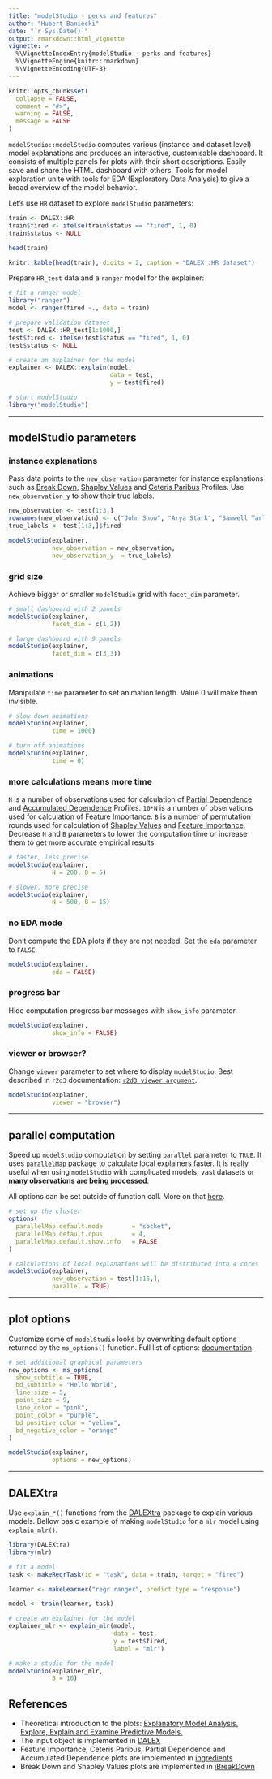 ```yaml
---
title: "modelStudio - perks and features"
author: "Hubert Baniecki"
date: "`r Sys.Date()`"
output: rmarkdown::html_vignette
vignette: >
  %\VignetteIndexEntry{modelStudio - perks and features}
  %\VignetteEngine{knitr::rmarkdown}
  %\VignetteEncoding{UTF-8}
---
```


```r
knitr::opts_chunk$set(
  collapse = FALSE,
  comment = "#>",
  warning = FALSE,
  message = FALSE
)
```

`modelStudio::modelStudio` computes various (instance and dataset level) model explanations and produces
an interactive, customisable dashboard. It consists of multiple panels for plots with their short descriptions.
Easily save and share the HTML dashboard with others. Tools for model exploration unite with tools for
EDA (Exploratory Data Analysis) to give a broad overview of the model behavior.

Let's use `HR` dataset to explore `modelStudio` parameters:

```r
train <- DALEX::HR
train$fired <- ifelse(train$status == "fired", 1, 0)
train$status <- NULL

head(train)
```

```r
knitr::kable(head(train), digits = 2, caption = "DALEX::HR dataset")
```

Prepare `HR_test` data and a `ranger` model for the explainer:

```r
# fit a ranger model
library("ranger")
model <- ranger(fired ~., data = train)

# prepare validation dataset
test <- DALEX::HR_test[1:1000,]
test$fired <- ifelse(test$status == "fired", 1, 0)
test$status <- NULL

# create an explainer for the model
explainer <- DALEX::explain(model,
                            data = test,
                            y = test$fired)

# start modelStudio
library("modelStudio")
```

-------------------------------------------------------------------

## modelStudio parameters

### instance explanations

Pass data points to the `new_observation` parameter for instance explanations
such as [Break Down](https://pbiecek.github.io/ema/breakDown.html),
[Shapley Values](https://pbiecek.github.io/ema/shapley.html) and
[Ceteris Paribus](https://pbiecek.github.io/ema/ceterisParibus.html) Profiles.
Use `new_observation_y` to show their true labels.

```r
new_observation <- test[1:3,]
rownames(new_observation) <- c("John Snow", "Arya Stark", "Samwell Tarly")
true_labels <- test[1:3,]$fired

modelStudio(explainer,
            new_observation = new_observation,
            new_observation_y  = true_labels)
```

### grid size

Achieve bigger or smaller `modelStudio` grid with `facet_dim` parameter.

```r
# small dashboard with 2 panels
modelStudio(explainer,
            facet_dim = c(1,2))

# large dashboard with 9 panels
modelStudio(explainer,
            facet_dim = c(3,3))
```

### animations

Manipulate `time` parameter to set animation length. Value 0 will make
them invisible.

```r
# slow down animations
modelStudio(explainer,
            time = 1000)

# turn off animations
modelStudio(explainer,
            time = 0)
```

### more calculations means more time

`N` is a number of observations used for calculation of
[Partial Dependence](https://pbiecek.github.io/ema/partialDependenceProfiles.html)
and [Accumulated Dependence](https://pbiecek.github.io/ema/accumulatedLocalProfiles.html) Profiles. 
`10*N` is a number of observations used for calculation of
[Feature Importance](https://pbiecek.github.io/ema/featureImportance.html).
`B` is a number of permutation rounds used for calculation of
[Shapley Values](https://pbiecek.github.io/ema/shapley.html) and
[Feature Importance](https://pbiecek.github.io/ema/featureImportance.html).
Decrease `N` and `B` parameters to lower the computation time or increase
them to get more accurate empirical results.

```r
# faster, less precise
modelStudio(explainer,
            N = 200, B = 5)

# slower, more precise
modelStudio(explainer,
            N = 500, B = 15)
```

### no EDA mode

Don't compute the EDA plots if they are not needed. Set the `eda` parameter to `FALSE`.

```r
modelStudio(explainer,
            eda = FALSE)
```

### progress bar

Hide computation progress bar messages with `show_info` parameter.

```r
modelStudio(explainer,
            show_info = FALSE)
```

### viewer or browser?

Change `viewer` parameter to set where to display `modelStudio`.
Best described in `r2d3` documentation:
[`r2d3 viewer argument`](https://rstudio.github.io/r2d3/articles/visualization_options.html#viewer).

```r
modelStudio(explainer,
            viewer = "browser")
```

-------------------------------------------------------------------

## parallel computation

Speed up `modelStudio` computation by setting `parallel` parameter to `TRUE`.
It uses [`parallelMap`](https://www.rdocumentation.org/packages/parallelMap) package
to calculate local explainers faster. It is really useful when using `modelStudio` with
complicated models, vast datasets or **many observations are being processed**.

All options can be set outside of function call.
More on that [here](https://github.com/berndbischl/parallelMap#being-lazy-configuration).

```r
# set up the cluster
options(
  parallelMap.default.mode        = "socket",
  parallelMap.default.cpus        = 4,
  parallelMap.default.show.info   = FALSE
)

# calculations of local explanations will be distributed into 4 cores
modelStudio(explainer,
            new_observation = test[1:16,],
            parallel = TRUE)
```

--------------------------------------------------------------------

## plot options

Customize some of `modelStudio` looks by overwriting default options returned
by the `ms_options()` function. Full list of options:
[documentation](http://modelstudio.drwhy.ai/reference/ms_options.html).

```r
# set additional graphical parameters
new_options <- ms_options(
  show_subtitle = TRUE,
  bd_subtitle = "Hello World",
  line_size = 5,
  point_size = 9,
  line_color = "pink",
  point_color = "purple",
  bd_positive_color = "yellow",
  bd_negative_color = "orange"
)

modelStudio(explainer,
            options = new_options)
```

-------------------------------------------------------------------

## DALEXtra

Use `explain_*()` functions from the [DALEXtra](https://github.com/ModelOriented/DALEXtra)
package to explain various models. Bellow basic example of making `modelStudio` for
a `mlr` model using `explain_mlr()`.

```r
library(DALEXtra)
library(mlr)

# fit a model
task <- makeRegrTask(id = "task", data = train, target = "fired")

learner <- makeLearner("regr.ranger", predict.type = "response")

model <- train(learner, task)

# create an explainer for the model
explainer_mlr <- explain_mlr(model,
                             data = test,
                             y = test$fired,
                             label = "mlr")

# make a studio for the model
modelStudio(explainer_mlr,
            B = 10)
```

## References

* Theoretical introduction to the plots: [Explanatory Model Analysis. Explore, Explain and Examine Predictive Models.](https://pbiecek.github.io/ema)
* The input object is implemented in [DALEX](https://modeloriented.github.io/DALEX/)
* Feature Importance, Ceteris Paribus, Partial Dependence and Accumulated Dependence plots
are implemented in [ingredients](https://modeloriented.github.io/ingredients/)
* Break Down and Shapley Values plots are implemented in [iBreakDown](https://modeloriented.github.io/iBreakDown/)

